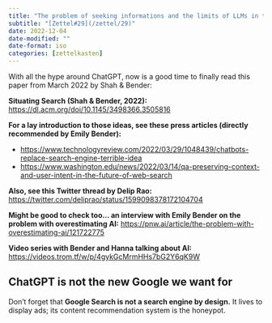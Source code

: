 ```yaml
---
title: "The problem of seeking informations and the limits of LLMs in that regard"
subtitle: "[Zettel#29](/zettel/29)"
date: 2022-12-04
date-modified: ""
date-format: iso
categories: [zettelkasten]
---
```

With all the hype around ChatGPT, now is a good time to finally read this paper from March 2022 by Shah & Bender:

**Situating Search (Shah & Bender, 2022):** <https://dl.acm.org/doi/10.1145/3498366.3505816>

**For a lay introduction to those ideas, see these press articles (directly recommended by Emily Bender):**

* <https://www.technologyreview.com/2022/03/29/1048439/chatbots-replace-search-engine-terrible-idea>
* <https://www.washington.edu/news/2022/03/14/qa-preserving-context-and-user-intent-in-the-future-of-web-search>

**Also, see this Twitter thread by Delip Rao:** <https://twitter.com/deliprao/status/1599098378172104704>

**Might be good to check too... an interview with Emily Bender on the problem with overestimating AI:** <https://pnw.ai/article/the-problem-with-overestimating-ai/121722775>

**Video series with Bender and Hanna talking about AI:** <https://videos.trom.tf/w/p/4gykGcMrmHHs7bG2Y6qK9W>

## ChatGPT is not the new Google we want for

Don't forget that **Google Search is not a search engine by design.** It lives to display ads; its content recommendation system is the honeypot.
